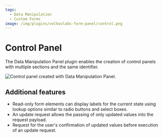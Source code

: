 ```yaml
---
tags:
  - Data Manipulation
  - Custom Forms
image: /img/plugins/volkovlabs-form-panel/control.png
---
```



# Control Panel

The Data Manipulation Panel plugin enables the creation of control panels with multiple sections and the same identifier.

<Image
  title="Control panel created with Data Manipulation Panel."
  src="/img/plugins/volkovlabs-form-panel/control.png"
/>

## Additional features

- Read-only form elements can display labels for the current state using lookup options similar to radio buttons and select boxes.
- An update request allows the passing of only updated values into the request payload.
- Request for the user's confirmation of updated values before execution of an update request.

